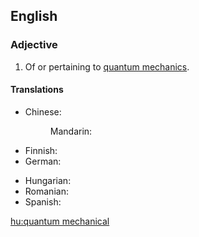 {{also|quantum-mechanical}}
==English==

===Adjective===
{{en-adj|-}}

# Of or pertaining to [[quantum mechanics]].

====Translations====
{{trans-top|of or pertaining to quantum mechanics}}
* Chinese:
*: Mandarin: {{t-needed|cmn}}
* Finnish: {{t|fi|kvanttimekaaninen}}
* German: {{t+|de|quantenmechanisch}}
{{trans-mid}}
* Hungarian: {{t+|hu|kvantummechanikai}}
* Romanian: {{t|ro|de mecanică cuantică}}
* Spanish: {{t-needed|es}}
{{trans-bottom}}

[[hu:quantum mechanical]]